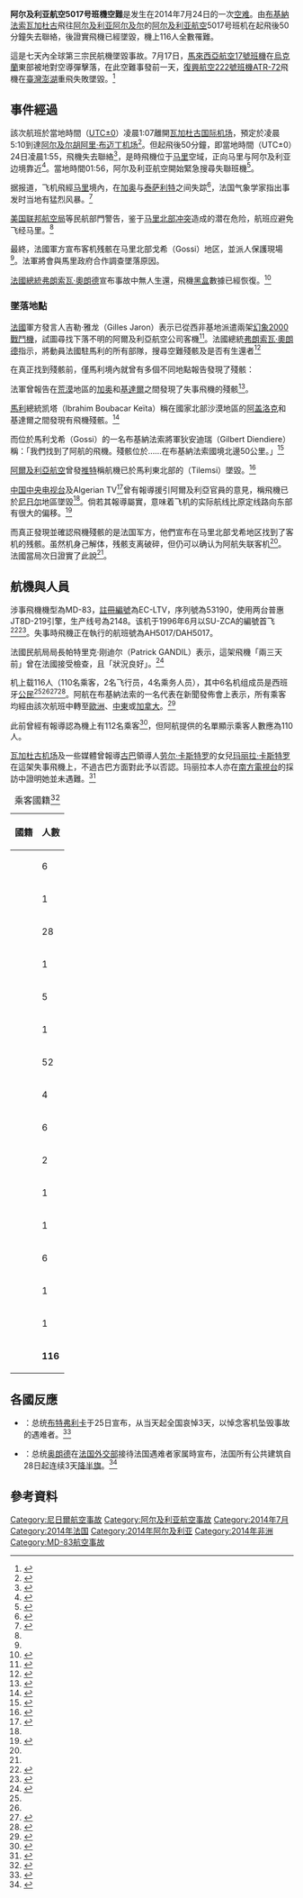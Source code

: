 {{NoteTA
|G1=地名
|G2=Military
|1=zh-cn:黑匣子; zh-hk:黑盒; zh-tw:黑盒子;
}}

{{Infobox Airliner accident
 | name            = 阿尔及利亚航空AH5017号班機空難
 | image           = McDonnell Douglas MD-83 Swiftair EC-LTV (8415403452).jpg
 | caption         = 涉事客机，2013年摄于[[马德里-巴拉哈斯机场|马德里-巴拉哈斯机场]]
 | Date            = 2014年7月24日
 | Type            = 高空失速，发动机压力传感器结冰，机组失误
 | Site            = {{MLI}}[[通布圖地區|通布圖地區]][[戈西鎮|戈西鎮]]<ref name="确认">{{Cite news |url=http://news.xinhuanet.com/world/2014-07/25/c_126799157.htm |title=法确认在马里找到阿航失联客机残骸 紧急保护现场 |publisher=中国新闻网 |date=2014-07-25 |accessdate=2014-07-25 |archive-date=2015-11-20 |archive-url=https://web.archive.org/web/20151120123603/http://news.xinhuanet.com/world/2014-07/25/c_126799157.htm |dead-url=no }}</ref>
 | Coordinates     = 
 | Aircraft Type   = [[麥道MD-80|麥道MD-83]]<ref name="SwiftAir声明">{{cite web|url=http://www.swiftair.com/corporativa/NOTA.pdf|title=运营者SwiftAir对事件的声明|publisher=Swiftair|date=2014-07-24|deadurl=yes|archiveurl=https://web.archive.org/web/20140819005822/http://www.swiftair.com/corporativa/NOTA.pdf|archivedate=2014-08-19}}</ref>
 | Operator        = {{link-en|Swiftair|Swiftair}}
 | Origin          = {{BFA}} [[瓦加杜古国际机场|瓦加杜古国际机场]]
 | Destination     = {{DZA}} [[阿尔及尔胡阿里·布迈丁机场|阿尔及尔胡阿里·布迈丁机场]]
 | Tail Number     = EC-LTV
 | Passengers      = 110
 | Crew            = 6
 | Fatalities      = 116
 | Injuries        = 0
 | Survivors       = 0
}}

'''阿尔及利亚航空5017号班機空難'''是发生在2014年7月24日的一次[[航空事故|空难]]。由[[布基納法索|布基納法索]][[瓦加杜古|瓦加杜古]]飛往[[阿尔及利亚|阿尔及利亚]][[阿尔及尔|阿尔及尔]]的[[阿尔及利亚航空|阿尔及利亚航空]]5017号班机在起飛後50分鐘失去聯絡，後證實飛機已經墜毀，機上116人全數罹難。

這是七天內全球第三宗民航機墜毀事故。7月17日，[[馬來西亞航空17號班機|馬來西亞航空17號班機]]在[[烏克蘭|烏克蘭]]東部被地對空導彈擊落，在此空難事發前一天，[[復興航空222號班機|復興航空222號班機]][[ATR-72|ATR-72]]飛機在[[臺灣|臺灣]][[澎湖|澎湖]]重飛失敗墜毀。<ref>{{Cite news |url=http://news.xinhuanet.com/mil/2014-07/25/c_126795052_3.htm?prolongation=1 |title=世界航空史经历最黑暗7月：一周三架客机坠毁 |publisher=澎湃新闻网 |date=2014-07-25 |deadurl=yes |archiveurl=https://web.archive.org/web/20141231193853/http://news.xinhuanet.com/mil/2014-07/25/c_126795052_3.htm?prolongation=1 |archivedate=2014-12-31 }}</ref>

== 事件經過 ==
該次航班於當地時間（[[UTC±0|UTC±0]]）凌晨1:07離開[[瓦加杜古国际机场|瓦加杜古国际机场]]，預定於凌晨5:10到達[[阿尔及尔胡阿里·布迈丁机场|阿尔及尔胡阿里·布迈丁机场]]<ref name="Flight401971">{{cite web |url=http://www.flightglobal.com/news/articles/swiftair-md-83-operating-missing-air-algerie-service-401971/ |title=Swiftair MD-83 operating missing Air Algerie service |first=David |last=Kaminski-Morrow |location=London |publisher=Flightglobal |archivedate=2014-07-24 |archiveurl=https://web.archive.org/web/20140724115952/http://www.flightglobal.com/news/articles/swiftair-md-83-operating-missing-air-algerie-service-401971/ |deadurl=yes }}</ref>。但起飛後50分鐘，即當地時間（UTC±0）24日凌晨1:55，飛機失去聯絡<ref name=wsj>{{cite news |last1=Bjork |first1=Christopher |last2=Wall |first2=Robert |last3=Meichtry |first3=Stacy |title=Air Algerie Flight Reported Missing With 116 on Board |url=http://online.wsj.com/articles/spains-swiftair-loses-contact-with-air-algerie-flight-1406196420 |publisher=The Wall Street Journal |date=2014-07-24 |accessdate=2014-07-24 |archive-date=2014-10-04 |archive-url=https://web.archive.org/web/20141004223457/http://online.wsj.com/articles/spains-swiftair-loses-contact-with-air-algerie-flight-1406196420 |dead-url=no }}</ref>，是時飛機位于[[马里|马里]]空域，正向马里与阿尔及利亚边境靠近<ref>{{Cite news |url=http://news.163.com/air/14/0724/18/A1UIVB6N00014P42.html |title=阿尔及利亚失联客机确认坠毁 载有116人 |publisher=网易航空(北京) |date=2014-07-24 |accessdate=2014-07-24 |archive-date=2019-11-28 |archive-url=https://web.archive.org/web/20191128070157/http://news.163.com/air/14/0724/18/A1UIVB6N00014P42.html |dead-url=no }}</ref>。當地時間01:56，阿尔及利亚航空開始緊急搜尋失聯班機<ref name="huff1">{{Cite news |url=http://www.huffingtonpost.co.uk/2014/07/24/algeria-plane_n_5616308.html?1406194829 |title=Air Algerie Flight AH5017: Algeria 'Loses Contact With Plane' |publisher=Huffington Post |date=2014-07-24 |language=en |accessdate=2014-07-24 |archive-date=2020-02-13 |archive-url=https://web.archive.org/web/20200213145444/https://consent.yahoo.com/collectConsent?sessionId=2_cc-session_b42c7571-6fea-495a-881a-1c809d4e56b7&lang=en-gb&inline=false |dead-url=no }}</ref>。

据报道，飞机飛經[[马里|马里]]境內，在[[加奥|加奥]]与[[泰萨利特|泰萨利特]]之间失踪<ref name="BBC报道">{{cite news |title=Algeria airliner missing on Sahara route from Burkina Faso |url=http://www.bbc.com/news/world-africa-28460625 |publisher=BBC |date=2014-07-24 |language=en |accessdate=2014-07-24 |archive-date=2014-07-24 |archive-url=https://web.archive.org/web/20140724152120/http://www.bbc.com/news/world-africa-28460625 |dead-url=no }}</ref>，法国气象学家指出事发时当地有猛烈风暴。<ref>{{cite news |title=Avion perdu en Afrique : gros orages sur le Burkina Faso |url=http://actualite.lachainemeteo.com/actualite-meteo/2014-07-24-11h17/avion-perdu-en-afrique---gros-orages-sur-le-burkina-faso-25754.php |publisher=La Chaîne Météo |date=2014-07-24 |language=fr |accessdate=2014-07-24 |archive-date=2014-07-24 |archive-url=https://web.archive.org/web/20140724233018/http://actualite.lachainemeteo.com/actualite-meteo/2014-07-24-11h17/avion-perdu-en-afrique---gros-orages-sur-le-burkina-faso-25754.php |dead-url=yes }}</ref>

[[美国联邦航空局|美国联邦航空局]]等民航部門警告，鉴于[[马里北部冲突|马里北部冲突]]造成的潜在危险，航班应避免飞经马里。<ref name="wsj"/>

最終，法國軍方宣布客机残骸在马里北部戈希（Gossi）地区，並派人保護現場<ref name="确认"/>。法軍將會與馬里政府合作調查墜落原因。

[[法國總統|法國總統]][[弗朗索瓦·奧朗德|弗朗索瓦·奧朗德]]宣布事故中無人生還，飛機[[飛行紀錄儀|黑盒]]數據已經恢復。<ref>{{Cite news |url=http://www.bbc.com/news/world-africa-28479681 |title=Air Algerie AH5017: 'No survivors' from crash in Mali |publisher=BBC News |date=2014-07-25 |language=en |accessdate=2014-07-25 |archive-date=2021-03-08 |archive-url=https://web.archive.org/web/20210308103623/https://www.bbc.com/news/world-africa-28479681 |dead-url=no }}</ref>

=== 墜落地點 ===
{{Location map many
|Mali
|width       = 230
|float       = right
|caption     = 出發地和報告發現殘骸的位置
|alt         = 
|<!--first label/marker-->
|label1      = 瓦加杜古国际机场
|label1_size = 
|position1   = 
|background1 = <!-- or: background, bg1, bg -->
|mark1       = Green pog.svg
|mark1size   =
|link1       = <!-- or: link -->
|lat1_deg    = 12
|lat1_min    = 21
|lat1_sec    = 11
|lat1_dir    = N
|lon1_deg    = 1
|lon1_min    = 30
|lon1_sec    = 44
|lon1_dir    = W
|<!--second label/marker--><ref name="guardian">{{cite news |last1=Willsher |first1=Kim |last2=Mark |first2=Monica |title=Air Algérie flight AH5017 wreckage 'found in Mali' |archiveurl=https://web.archive.org/web/20140724232818/http://www.theguardian.com/world/2014/jul/24/air-algerie-flight-5017-wreckage-found-mali |accessdate=2014-07-24 |work=[[The_Guardian|The Guardian]] |date=2014-07-24 |url=http://www.theguardian.com/world/2014/jul/24/air-algerie-flight-5017-wreckage-found-mali |archivedate=2014-07-24 |deadurl=no |language=en }}</ref>
|label2      = 提勒希
|label2_size = 
|position2   = right
|background2 = <!-- or: bg2 -->
|mark2       = Airplane Crash.svg
|mark2size   = 7
|link2       = Tilemsi, Gao
|lat2_deg    = 16
|lat2_min    = 15
|lat2_sec    = 03
|lat2_dir    = N
|lon2_deg    = 0
|lon2_min    = 12
|lon2_sec    = 21
|lon2_dir    = W
|<!--third label/marker-->
|label3      = 阿盖洛克
|label3_size = 
|position3   = 
|background3 = <!-- or: bg3 -->
|mark3       = Airplane Crash.svg
|mark3size   = 7
|link3       = Aguelhok
|lat3_deg    = 19.465
|lat3_min    = 
|lat3_sec    = 
|lat3_dir    = N
|lon3_deg    = 0.856
|lon3_min    = 
|lon3_sec    = 
|lon3_dir    = E
|<!--fourth label/marker-->
|label4      = 基達爾
|label4_size = 
|position4   = 
|background4 = <!-- or: bg2 -->
|mark4       = Airplane Crash.svg
|mark4size   = 7
|link4       = 基達爾
|lat4_deg    = 18
|lat4_min    = 26
|lat4_sec    = 20
|lat4_dir    = N
|lon4_deg    = 1
|lon4_min    = 24
|lon4_sec    = 30
|lon4_dir    = E
|<!--fifth label/marker-->
|label5      = '''戈希'''
|label5_size = 
|position5   = left
|background5 = <!-- or: bg5 -->
|mark5       = Airplane Crash.svg
|mark5size   = 10
|link5       = Gossi
|lat5_deg    = 15
|lat5_min    = 49
|lat5_sec    = 
|lat5_dir    = N
|lon5_deg    = 1
|lon5_min    = 18
|lon5_sec    = 
|lon5_dir    = W
}}
[[法國|法國]]軍方發言人吉勒·雅龙（Gilles Jaron）表示已從西非基地派遣兩架[[幻象2000戰鬥機|幻象2000戰鬥機]]，試圖尋找下落不明的阿爾及利亞航空公司客機<ref>{{Cite news |url=http://www.cna.com.tw/news/aopl/201407240483-1.aspx |title=法派戰機 尋阿爾及利亞失聯機 |publisher=中央社 |date=2014-07-24 |accessdate=2014-07-24 |archive-date=2016-03-04 |archive-url=https://web.archive.org/web/20160304124643/http://www.cna.com.tw/news/aopl/201407240483-1.aspx |dead-url=no }}</ref>。法國總統[[弗朗索瓦·奧朗德|弗朗索瓦·奧朗德]]指示，將動員法國駐馬利的所有部隊，搜尋空難殘骸及是否有生還者<ref>{{Cite news |url=http://news.msn.com.tw/news3803339.aspx |title=法總統誓動用軍力 找尋阿航失蹤客機 |publisher=MSN新聞 |date=2014-07-25 |access-date=2014-07-25 |archive-url=https://web.archive.org/web/20140808111050/http://news.msn.com.tw/news3803339.aspx |archive-date=2014-08-08 |dead-url=yes }}</ref>

在真正找到殘骸前，僅馬利境內就曾有多個不同地點報告發現了殘骸：

法軍曾報告在[[荒漠|荒漠]]地區的[[加奥|加奥]]和[[基達爾|基達爾]]之間發現了失事飛機的殘骸<ref name="cnn">{{cite news |last1=Smith-Spark |first1=Laura |title=Air Algerie says missing plane apparently crashed in Mali |url=http://www.cnn.com/2014/07/24/world/africa/air-algerie-flight/ |publisher=CNN |accessdate=2014-07-24 |date=2014-07-24 |archive-date=2020-12-03 |archive-url=https://web.archive.org/web/20201203040315/https://www.cnn.com/2014/07/24/world/africa/air-algerie-flight/ |dead-url=no }}</ref>。

[[馬利|馬利]]總統凯塔（Ibrahim Boubacar Keïta）稱在國家北部沙漠地區的[[阿盖洛克|阿盖洛克]]和基達爾之間發現有飛機殘骸。<ref name=reuters-keita>{{cite news |archiveurl=https://web.archive.org/web/20140724232711/http://www.reuters.com/article/2014/07/24/us-algeria-flight-keita-idUSKBN0FT2DZ20140724 |title=Mali president says wreckage of Air Algerie flight spotted in north |publisher=[[Reuters|Reuters]] |accessdate=2014-07-24 |url=http://www.reuters.com/article/2014/07/24/us-algeria-flight-keita-idUSKBN0FT2DZ20140724 |archivedate=2014-07-24 |deadurl=no }}</ref>

而位於馬利戈希（Gossi）的一名布基納法索將軍狄安迪瑞（Gilbert Diendiere）稱：「我們找到了阿航的飛機。殘骸位於……在布基納法索國境北邊50公里。」<ref name=yahoo-afp>{{cite news|last1=Belalloufi|first1=Amal|last2=Ouali|first2=Amer|title=Wreckage of missing Algerian airliner 'found in Mali'|url=http://news.yahoo.com/air-algerie-wreck-found-mali-burkina-faso-army-192832820.html|accessdate=2014-07-24|publisher=Yahoo! News|agency=AFP|archiveurl=https://web.archive.org/web/20140724142935/http://news.yahoo.com/air-algerie-wreck-found-mali-burkina-faso-army-192832820.html|date=2014-07-24|archivedate=2014-07-24|deadurl=no|quote="We have found the Algerian plane. The wreck has been located ... 50 kilometres (30 miles) north of the Burkina Faso border"}}</ref>

[[阿爾及利亞航空|阿爾及利亞航空]]曾發[[推特|推特]]稱航機已於馬利東北部的{{link-en|提勒希|Tilemsi, Gao}}（Tilemsi）墜毀。<ref name="crash">{{cite web |url=http://rt.com/news/175264-algeria-plane-crash-ah5017/ |title=Air Algerie AH5017 with 116 onboard crashed in north-eastern Mali - airline |publisher=RT.com |date=2014-07-24 |language=en |quote={{Lang|en|''“The plane would have crashed in the region of Tilemsi, 70km from Gao,”'' Air Algerie tweeted.}} |accessdate=2014-07-24 |archive-date=2017-08-11 |archive-url=https://web.archive.org/web/20170811124722/https://www.rt.com/news/175264-algeria-plane-crash-ah5017/ |dead-url=no }}</ref>

[[中国中央电视台|中国中央电视台]]及Algerian TV<ref name="nations">{{cite web |url=http://en.itar-tass.com/world/742134 |title=ITAR-TASS: World – Air Algerie plane crashes in Niger — Algerian TV |publisher=[[ITAR-TASS|ITAR-TASS]] |date=2014-07-24 |archiveurl=https://web.archive.org/web/20140725002214/http://en.itar-tass.com/world/742134 |archivedate=2014-07-25 |deadurl=yes |language=en |accessdate=2014-07-24 }}</ref>曾有報導援引阿爾及利亞官員的意見，稱飛機已於[[尼日尔|尼日尔]]地區墜毀<ref name="crash"/>。倘若其報導屬實，意味着飞机的实际航线比原定线路向东部有很大的偏移。<ref>{{Cite news |url=http://news.qq.com/a/20140724/078707.htm |title=阿尔及利亚AH5017的五种事故可能 |publisher=腾讯新闻 |date=2014-07-24 |accessdate=2014-07-24 |archive-date=2019-07-13 |archive-url=https://web.archive.org/web/20190713142041/https://news.qq.com/a/20140724/078707.htm |dead-url=no }}</ref>

而真正發現並確認飛機殘骸的是法国军方，他們宣布在马里北部戈希地区找到了客机的残骸。虽然机身己解体，残骸支离破碎，但仍可以确认为阿航失联客机<ref name="确认"/>。法國當局次日證實了此說<ref name="LATimes_Gossi"/>。

==航機與人員==

{{Location map many
| Africa
| width       = 300
| float       = right
| caption     = 出发地、目的地机场及坠毁地点位置
| alt         = 出发地、目的地机场及坠毁地点位置
| <!--first label/marker-->
| label1      = {{nowrap|瓦加杜古国际机场}}
| label1_size = <!-- or: label_size -->
| position1   = bottom<!-- or: position, pos1, pos -->
| background1 = <!-- or: background, bg1, bg -->
| mark1       = Green pog.svg
| mark1size   =
| link1       = <!-- or: link -->
| lat1_deg    = 12
| lat1_min    = 21
| lat1_sec    = 11
| lat1_dir    = N
| lon1_deg    = 1
| lon1_min    = 30
| lon1_sec    = 44
| lon1_dir    = W
| <!--second label/marker-->
| label2      = 墜毀地點
| label2_size =
| position2   = <!-- or: pos2 -->
| background2 = <!-- or: bg2 -->
| mark2       = Airplane Crash.svg
| mark2size   = 10
| link2       = 
| lat2_deg    = 15
| lat2_min    = 49
| lat2_sec    = 
| lat2_dir    = N
| lon2_deg    = 1
| lon2_min    = 18
| lon2_sec    = 
| lon2_dir    = W
| <!--third label/marker-->
| label3      = {{nowrap|阿尔及尔机场}}
| label3_size =
| position3   = right
| background3 = <!-- or: bg2 -->
| mark3       =
| mark3size   =
| link3       =
| lat3_deg    = 36
| lat3_min    = 41
| lat3_sec    = 27
| lat3_dir    = N
| lon3_deg    = 3
| lon3_min    = 12
| lon3_sec    = 55
| lon3_dir    = E
}}

涉事飛機機型為MD-83，[[航空器註冊編號|註冊編號]]為EC-LTV，序列號為53190，使用两台普惠JT8D-219引擎，生产线号為2148。该机于1996年6月以SU-ZCA的編號首飞<ref>{{Cite web |url=http://www.planespotters.net/Production_List/McDonnell-Douglas/MD-80/53190,EC-LTV-Swiftair.php |title=EC-LTV Swiftair McDonnell Douglas MD-83 - cn 53190 / ln 2148 |publisher=Planespotters.net Just Aviation |accessdate=2014-07-24 |archive-date=2014-07-27 |archive-url=https://web.archive.org/web/20140727065807/http://www.planespotters.net/Production_List/McDonnell-Douglas/MD-80/53190,EC-LTV-Swiftair.php |dead-url=no }}</ref><ref name=ASN20140724>{{cite web |url=http://aviation-safety.net/database/record.php?id=20140724-0 |title=EC-LTV preliminary |publisher=Aviation Safety Network |accessdate=2014-07-24 |archive-date=2014-07-28 |archive-url=https://web.archive.org/web/20140728104719/http://aviation-safety.net/database/record.php?id=20140724-0 |dead-url=no }}</ref>。失事時飛機正在執行的航班號為AH5017/DAH5017。

法國民航局局長帕特里克·刚迪尔（Patrick GANDIL）表示，這架飛機「兩三天前」曾在法國接受檢查，且「狀況良好」。<ref name=Herald>{{cite web |title=Air Algerie flight ‘crashes’ in Mali |url=http://www.herald.co.zw/air-algerie-flight-crashes-in-mali/ |publisher=Herald |date=2014-07-25 |language=en |access-date=2014-07-27 |archive-date=2020-11-25 |archive-url=https://web.archive.org/web/20201125055117/https://www.herald.co.zw/air-algerie-flight-crashes-in-mali/ |dead-url=no }}</ref>

机上载116人（110名乘客，2名飞行员，4名乘务人员），其中6名机组成员是西班牙[[公民|公民]]<ref name="nations"/><ref name="wsj"/><ref>{{cite news |title=Missing Air Algerie flight: Live updates as plane vanishes off radar with 116 on board |url=http://www.mirror.co.uk/news/world-news/missing-air-algerie-flight-live-3905531 |publisher=英国镜报 |date=2014-07-24 |language=en |accessdate=2014-07-24 |archive-date=2014-07-24 |archive-url=https://web.archive.org/web/20140724161824/http://www.mirror.co.uk/news/world-news/missing-air-algerie-flight-live-3905531 |dead-url=no }}</ref><ref>{{cite news |url=http://www.mirror.co.uk/news/world-news/missing-air-algerie-flight-live-3905531 |title=Missing Air Algerie flight: Live updates as plane vanishes off radar with 116 on board |date=2014-07-24 |archiveurl=https://web.archive.org/web/20140724161824/http://www.mirror.co.uk/news/world-news/missing-air-algerie-flight-live-3905531 |archivedate=2014-07-24 |deadurl=no }}</ref>。阿航在布基納法索的一名代表在新聞發佈會上表示，所有乘客均經由該次航班中轉至[[歐洲|歐洲]]、[[中東|中東]]或[[加拿大|加拿大]]。<ref name="Dawn">{{cite news |title=Missing Air Algerie plane has crashed: Algerian aviation official |url=http://www.dawn.com/news/1121316/missing-air-algerie-plane-has-crashed-algerian-aviation-official |agency=Agencies |publisher=Dawn |accessdate=2014-07-24 |archivedate=2014-07-24 |archiveurl=https://web.archive.org/web/20140724142935/http://www.dawn.com/news/1121316/missing-air-algerie-plane-has-crashed-algerian-aviation-official |deadurl=no |language=en }}</ref>

此前曾經有報導認為機上有112名乘客<ref name="LATimes_Gossi">{{cite news |first1=Kim |last1=Willsher |first2=Christine |last2=Mai-Duc |title=Investigators headed to Air Algerie crash site; 118 reported dead |url=http://www.latimes.com/world/africa/la-fg-wreckage-algerian-air-plane-found-20140725-story.html |publisher=[[Los_Angeles_Times|Los Angeles Times]] |date=2014-07-25 |accessdate=2999-12-31 |archiveurl=https://www.webcitation.org/6RL0v6cOZ?url=http://www.latimes.com/world/africa/la-fg-wreckage-algerian-air-plane-found-20140725-story.html |archivedate=2014-07-25 |deadurl=no |language=en }}</ref>，但阿航提供的名單顯示乘客人數應為110人。

[[瓦加杜古国际机场|瓦加杜古机场]]及一些媒體曾報導[[古巴|古巴]]領導人[[劳尔·卡斯特罗|劳尔·卡斯特罗]]的女兒[[玛丽拉·卡斯特罗|玛丽拉·卡斯特罗]]在這架失事飛機上，不過古巴方面對此予以否認。玛丽拉本人亦在[[南方電視台_(拉丁美洲)|南方電視台]]的採訪中證明她並未遇難。<ref name=Panorama>{{cite web |title=Hija de Raúl Castro: "Estoy vivita, coleando, feliz y saludable" |work=Panorama |url=http://panorama.com.ve/portal/app/push/noticia120939.php |accessdate=2014-07-25 |deadurl=yes |archivedate=2014-07-24 |archiveurl=https://web.archive.org/web/20140724142935/http://panorama.com.ve/portal/app/push/noticia120939.php |language=es }}</ref>

{| class="sortable wikitable"
|+ 乘客國籍<ref name="communique4">{{cite web |title=Communiqué No 04 |url=http://www.airalgerie.dz/en/images/COMMUNIQUE%20N04%20.pdf |website=Air Algerie |language=fr |deadurl=yes |archiveurl=https://web.archive.org/web/20140728195643/http://www.airalgerie.dz/en/images/COMMUNIQUE%20N04%20.pdf |archivedate=2014-07-28 }}</ref>
|-
! 國籍 !! 人數
|-
| {{Flag|Algeria}} || 6
|-
| {{Flag|Belgium}} || 1
|-
| {{Flag|Burkina Faso}} || 28
|-
| {{Flag|Cameroon}} || 1
|-
| {{Flag|Canada}} || 5
|-
| {{Flag|Egypt}} || 1
|-
| {{Flag|France}} || 52
|-
| {{Flag|Germany}} || 4
|-
| {{Flag|Lebanon}} || 6
|-
| {{Flag|Luxembourg}} || 2
|-
| {{Flag|Mali}} || 1
|-
| {{Flag|Nigeria}} || 1
|-
| {{Flag|Spain}} || 6
|-
| {{Flag|Switzerland}} || 1
|-
| {{Flag|United Kingdom}} || 1
|- class="sortbottom"
| {{noflag|'''總計'''}} || '''116'''
|}

== 各國反應 ==
* {{Flag|Algeria}}：总统[[阿卜杜勒-阿齐兹·布特弗利卡|布特弗利卡]]于25日宣布，从当天起全国哀悼3天，以悼念客机坠毁事故的遇难者。<ref>{{Cite news |url=http://bjwb.bjd.com.cn/html/2014-07/26/content_200847.htm |title=阿尔及利亚：全国哀悼3天 |publisher=北京晚报 |date=2014-07-26 |deadurl=yes |archiveurl=https://web.archive.org/web/20140809021139/http://bjwb.bjd.com.cn/html/2014-07/26/content_200847.htm |archivedate=2014-08-09 }}</ref>
* {{Flag|France}}：总统[[弗朗索瓦·奥朗德|奥朗德]]在[[法国外交部|法国外交部]]接待法国遇难者家属時宣布，法国所有公共建筑自28日起连续3天[[降半旗|降半旗]]。<ref>{{Cite news|url=http://news.xinhuanet.com/2014-07/27/c_1111815223.htm|title=法国将降半旗哀悼阿航客机坠毁事故遇难者|publisher=新华网|date=2014-07-27}}{{dead link|date=2018年5月 |bot=InternetArchiveBot |fix-attempted=yes }}</ref>

==參考資料==
{{reflist|2}}

{{主題條|航空|災害}}
{{2014年航空事故}}

[[Category:尼日爾航空事故|Category:尼日爾航空事故]]
[[Category:阿尔及利亚航空事故|Category:阿尔及利亚航空事故]]
[[Category:2014年7月|Category:2014年7月]]
[[Category:2014年法国|Category:2014年法国]]
[[Category:2014年阿尔及利亚|Category:2014年阿尔及利亚]]
[[Category:2014年非洲|Category:2014年非洲]]
[[Category:MD-83航空事故|Category:MD-83航空事故]]